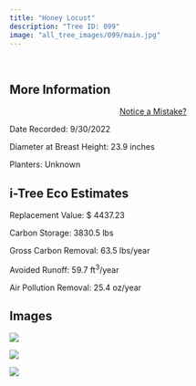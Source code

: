 ```yaml
---
title: "Honey Locust"
description: "Tree ID: 099"
image: "all_tree_images/099/main.jpg"
---
```


<br>

## **More Information**
::: column-margin
<center><a class="button" href="https://forms.gle/W6f5nwYxrM33hF4f7">Notice a Mistake?</a></center>
:::


Date Recorded:  9/30/2022

Diameter at Breast Height:  23.9  inches

Planters:  Unknown

## **i-Tree Eco Estimates**


 Replacement Value: $ 4437.23

 Carbon Storage:  3830.5  lbs

 Gross Carbon Removal:  63.5  lbs/year

 Avoided Runoff:  59.7  ft<sup>3</sup>/year

 Air Pollution Removal:  25.4  oz/year

## **Images**


 ![](all_tree_images/099/IMG_6655.jpg)

 ![](all_tree_images/099/IMG_6656.jpg)

 ![](all_tree_images/099/main.jpg)
